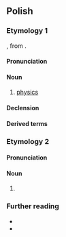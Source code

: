 {{also|fizyką}}
==Polish==
{{wp|lang=pl}}

===Etymology 1===
{{bor+|pl|la|physica}}, from {{der|pl|grc|φυσική}}.

====Pronunciation====
{{pl-p|a=Pl-fizyka.ogg|fs=1}}

====Noun====
{{pl-noun|f}}

# [[physics]]
#: {{uxi|pl|Madlen studiuje '''fizykę''' na Uniwersytecie Wiedeńskim.|Madlen studies '''physics''' at the University of Vienna.}}

====Declension====
{{pl-decl-noun-f}}

====Derived terms====
{{col3|pl|title=adjectives|biofizyczny|fizyczny}}
{{col3|pl|title=nouns|agrofizyka|astrofizyka|biofizyk|biofizyka}}

===Etymology 2===
{{nonlemma}}

====Pronunciation====
{{pl-p}}

====Noun====
{{head|pl|noun form}}

# {{inflection of|pl|fizyk||gen//acc|s}}

===Further reading===
* {{R:pl:WSJP}}
* {{R:pl:PWN}}

{{C|pl|Physics}}